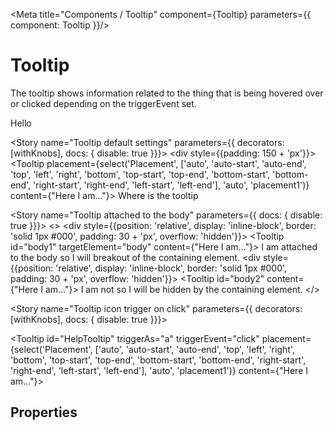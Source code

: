 
<Meta title="Components / Tooltip" component={Tooltip} parameters={{ component: Tooltip }}/>

# Tooltip

The tooltip shows information related to the thing that is being hovered over or clicked depending on the triggerEvent set.

<Preview>
    <Tooltip triggerAs="span" id="tooltip1" content="World">
        Hello
    </Tooltip>
</Preview>

<Story name="Tooltip default settings" parameters={{ decorators: [withKnobs],  docs: { disable: true  }}}>
    <div style={{padding: 150 + 'px'}}>
    <Tooltip placement={select('Placement', ['auto', 'auto-start', 'auto-end', 'top', 'left', 'right', 'bottom', 'top-start', 'top-end', 'bottom-start', 'bottom-end', 'right-start', 'right-end', 'left-start', 'left-end'], 'auto', 'placement1')} content={"Here I am..."}>
        Where is the tooltip
    </Tooltip>
    </div>
</Story>


<Story name="Tooltip attached to the body" parameters={{ docs: { disable: true }}}>
   <>
    <div style={{position: 'relative', display: 'inline-block', border: 'solid 1px #000', padding: 30 + 'px', overflow: 'hidden'}}>
        <Tooltip id="body1" targetElement="body" content={"Here I am..."}>
           I am attached to the body so I will breakout of the containing element.
        </Tooltip>
    </div>
     <div style={{position: 'relative', display: 'inline-block', border: 'solid 1px #000', padding: 30 + 'px', overflow: 'hidden'}}>
        <Tooltip id="body2" content={"Here I am..."}>
           I am not so I will be hidden by the containing element.
        </Tooltip>
    </div>
    </>
</Story>

<Story name="Tooltip icon trigger on click" parameters={{ decorators: [withKnobs],  docs: { disable: true  }}}>
    <div>
    <Tooltip id="HelpTooltip" triggerAs="a" triggerEvent="click" placement={select('Placement', ['auto', 'auto-start', 'auto-end', 'top', 'left', 'right', 'bottom', 'top-start', 'top-end', 'bottom-start', 'bottom-end', 'right-start', 'right-end', 'left-start', 'left-end'], 'auto', 'placement1')} content={"Here I am..."}>
       <Icon aria-label="Help" icon="question-circle" />
    </Tooltip>
    </div>
</Story>

## Properties

<Props of={Tooltip} />

